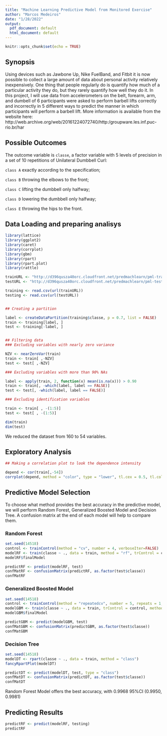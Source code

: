 ---
title: "Machine Learning Predictive Model from Monitored Exercise"
author: "Marcos Medeiros"
date: "1/28/2022"
output:
  pdf_document: default
  html_document: default
---

```{r setup, include=FALSE}
knitr::opts_chunk$set(echo = TRUE)
```

## Synopsis

Using devices such as Jawbone Up, Nike FuelBand, and Fitbit it is now possible to collect a large amount of data about personal activity relatively inexpensively. One thing that people regularly do is quantify how much of a particular activity they do, but they rarely quantify how well they do it. In this project, I will use data from accelerometers on the belt, forearm, arm, and dumbell of 6 participants were asked to perform barbell lifts correctly and incorrectly in 5 different ways to predict the manner in which participants will perform a barbell lift. More information is available from the website here: http://web.archive.org/web/20161224072740/http:/groupware.les.inf.puc-rio.br/har 

## Possible Outcomes

The outcome variable is `classe`, a factor variable  with 5 levels of precision in a set of 10 repetitions of Unilateral Dumbbell Curl:

`class A` exactly according to the specification;

`class B` throwing the elbows to the front;

`class C` lifting the dumbbell only halfway;

`class D` lowering the dumbbell only halfway;

`class E` throwing the hips to the front.

## Data Loading and preparing analisys 

```{r}
library(lattice)
library(ggplot2)
library(caret)
library(corrplot)
library(gbm)
library(rpart)
library(rpart.plot)
library(rattle)

trainURL <- "http://d396qusza40orc.cloudfront.net/predmachlearn/pml-training.csv"
testURL <- "http://d396qusza40orc.cloudfront.net/predmachlearn/pml-testing.csv"

training <- read.csv(url(trainURL))
testing <- read.csv(url(testURL))


## Creating a partition

label <- createDataPartition(training$classe, p = 0.7, list = FALSE)
train <- training[label, ]
test <- training[-label, ]


## Filtering data 
### Excluding variables with nearly zero variance

NZV <- nearZeroVar(train)
train <- train[ ,-NZV]
test <- test[ ,-NZV]

### Excluding variables with more than 90% NAs 

label <- apply(train, 2, function(x) mean(is.na(x))) > 0.90
train <- train[, -which(label, label == FALSE)]
test <- test[, -which(label, label == FALSE)]

### Excluding identification variables

train <- train[ , -(1:5)]
test <- test[ , -(1:5)]

dim(train)
dim(test)
```

We reduced the dataset from 160 to 54 variables.

## Exploratory Analysis

```{r}

## Making a correlation plot to look the dependence intensity

depend <- cor(train[,-54])
corrplot(depend, method = "color", type = "lower", tl.cex = 0.5, tl.col = rgb(0,0,0))
```

## Predictive Model Selection

To choose what method provides the best accuracy in the predictive model, we will perform Random Forest, Generalized Boosted Model and Decision Tree. A confusion matrix at the end of each model will help to compare them. 


### Random Forest

```{r}
set.seed(14518)
control <- trainControl(method = "cv", number = 4, verboseIter=FALSE)
modelRF <- train(classe ~ ., data = train, method = "rf", trControl = control)
modelRF$finalModel

predictRF <- predict(modelRF, test)
confMatRF <- confusionMatrix(predictRF, as.factor(test$classe))
confMatRF
```


### Generalized Boosted Model 

```{r}
set.seed(14518)
control <- trainControl(method = "repeatedcv", number = 5, repeats = 1, verboseIter = FALSE)
modelGBM <- train(classe ~ ., data = train, trControl = control, method = "gbm", verbose = FALSE)
modelGBM$finalModel

predictGBM <- predict(modelGBM, test)
confMatGBM <- confusionMatrix(predictGBM, as.factor(test$classe))
confMatGBM
```


### Decision Tree

```{r}
set.seed(14518)
modelDT <- rpart(classe ~ ., data = train, method = "class")
fancyRpartPlot(modelDT)

predictDT <- predict(modelDT, test, type = "class")
confMatDT <- confusionMatrix(predictDT, as.factor(test$classe))
confMatDT
```

Random Forest Model offers the best accuracy, with 0.9968 95%CI (0.9950, 0.9981) 


## Predicting Results

```{r}
predictRF <- predict(modelRF, testing)
predictRF
```

